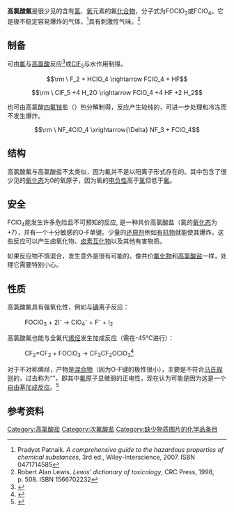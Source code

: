{{Chembox
| ImageFileL1 = fluorine-perchlorate-2D.png
| ImageSizeL1 = 130px
| ImageNameL1 = Full structural formula of fluorine perchlorate
| ImageFileR1 = Fluorine-perchlorate-3D-balls.png
| ImageSizeR1 = 110px
| ImageNameR1 = Ball-and-stick model of fluorine perchlorate
| IUPACName = 
| OtherNames = Fluorine perchlorate
| Section1 = {{Chembox Identifiers
| CASNo = 10049-03-3
| CASNo_Ref = {{cascite|correct|CAS}}
|  PubChem  =  
|  SMILES  =  FOCl(=O)(=O)=O 
|  UNII_Ref  = {{fdacite|changed|FDA}}
|  UNII  =   M5BON9S68S
|   ChemSpiderID_Ref  = {{chemspidercite|changed|chemspider}}
|  ChemSpiderID  =  10326178
|   InChI  =  1/ClFO4/c2-6-1(3,4)5
|   InChIKey  =  DRFVFUCINMEBEQ-UHFFFAOYAO
|   StdInChI_Ref  = {{stdinchicite|changed|chemspider}}
|  StdInChI  =  1S/ClFO4/c2-6-1(3,4)5
|   StdInChIKey_Ref  = {{stdinchicite|changed|chemspider}}
|  StdInChIKey  =  DRFVFUCINMEBEQ-UHFFFAOYSA-N 
}}
| Section2 = {{Chembox Properties
| Formula = {{chem|FClO|4}}
| MolarMass = 
| Appearance = 
| Density = 
| MeltingPt = -167.3 °C
| BoilingPt = -16 °C
| Solubility = }}
| Section3 = {{Chembox Thermochemistry
| DeltaHf = 9 kcal/mol<ref>Breazeale, J. D.; MacLaren, R. O.. ''Thermochemistry of oxygen-fluorine bonding'', United Technology Center, Sunnyvale, CA, 1963. Accession Number: AD0402889. Retrieved online from [http://oai.dtic.mil/oai/oai?verb=getRecord&metadataPrefix=html&identifier=AD0402889] on 2009-05-21.</ref>}}
| Section4 = {{Chembox Hazards
| MainHazards = 易爆气体
| FlashPt = 
| Autoignition = }}
}}

'''高氯酸氟'''是很少见的含有[[氯|氯]]、[[氧|氧]]元素的氟[[化合物|化合物]]，分子式为FOClO<sub>3</sub>或FClO<sub>4</sub>。它是极不稳定容易爆炸的气体，<ref>Pradyot Patnaik. ''A comprehensive guide to the hazardous properties of chemical substances'', 3rd ed., Wiley-Interscience, 2007. ISBN 0471714585</ref>具有刺激性气味。<ref>Robert Alan Lewis. ''Lewis' dictionary of toxicology'', CRC Press, 1998, p. 508. ISBN 1566702232</ref>

== 制备 ==
可由[[氟|氟]]与[[高氯酸|高氯酸]]反应<ref>{{cite journal | last=Rohrback | first=Gilson H. | last2=Cady | first2=George H. | title=The Preparation of Fluorine Perchlorate from Fluorine and Perchloric Acid | journal=Journal of the American Chemical Society | publisher=American Chemical Society (ACS) | volume=69 | issue=3 | year=1947 | issn=0002-7863 | doi=10.1021/ja01195a063 | pages=677–678}}</ref>或[[五氟化氯|ClF<sub>5</sub>]]与水作用制得。

:<math>\rm \ F_2 + HClO_4 \rightarrow FClO_4 + HF</math>
:<math>\rm \ ClF_5 +4 H_2O \rightarrow FClO_4 +4 HF +2 H_2</math>

也可由高氯酸[[四氟铵|四氟铵]]盐（{{chem|NF|4|ClO|4}}）热分解制得，反应产生较纯的{{chem|FClO|4}}，可进一步处理和冷冻而不发生爆炸。

:<math>\rm \ NF_4ClO_4 \xrightarrow{\Delta} NF_3 + FClO_4</math>

== 结构 ==

高氯酸氟与高氯酸盐不太类似，因为氟并不是以阳离子形式存在的。其中包含了很少见的[[氧化态|氧化态]]为0的氧原子，因为氧的[[电负性|电负性]]高于[[氯|氯]]但低于[[氟|氟]]。

== 安全 ==

FClO<sub>4</sub>能发生许多危险且不可预知的反应, 是一种共价高氯酸盐（氯的[[氧化态|氧化态]]为+7），并有一个十分敏感的O-F单键。少量的[[还原剂|还原剂]]例如[[有机物|有机物]]就能使其爆炸。这些反应可以产生卤氧化物、[[卤素互化物|卤素互化物]]以及其他有害物质。

如果反应物不慎混合，发生意外是很有可能的。像共价[[氟化物|氟化物]]和[[高氯酸盐|高氯酸盐]]一样，处理它需要特别小心。

== 性质 ==
高氯酸氟具有强氧化性，例如与[[碘|碘]]离子反应：

:FOClO<sub>3</sub> + 2I<sup>-</sup> → ClO<sub>4</sub><sup>-</sup> + F<sup>-</sup> + I<sub>2</sub>

高氯酸氟也能与全氟代[[烯烃|烯烃]]发生加成反应（需在-45℃进行）：

:CF<sub>2</sub>=CF<sub>2</sub> + FOClO<sub>3</sub> → CF<sub>3</sub>CF<sub>2</sub>OClO<sub>3</sub><ref>{{Greenwood&Earnshaw}}</ref>

对于不对称烯烃，产物是[[混合物|混合物]]（因为O-F键的极性很小），主要是不符合[[马氏规则|马氏规则]]的，过去称为“{{link-en|亲电氟化|Electrophilic fluorination}}”，即其中[[氟|氟]]原子显微弱的正电性，现在认为可能是因为这是一个[[自由基|自由基]][[加成反应|加成反应]]。<ref>{{cite journal|doi=10.1021/ic50199a056|title=Reactions of fluorine perchlorate with fluorocarbons and the polarity of the oxygen-fluorine bond in covalent hypofluorites|year=1979|last1=Schack|first1=Carl J.|last2=Christe|first2=Karl O.|journal=Inorganic Chemistry|volume=18|issue=9|pages=2619}}</ref>

==参考资料==
{{reflist}}

{{无机氯化合物}}
{{高氯酸盐}}

[[Category:高氯酸盐|Category:高氯酸盐]]
[[Category:次氟酸盐|Category:次氟酸盐]]
[[Category:缺少物质图片的化学品条目|Category:缺少物质图片的化学品条目]]
